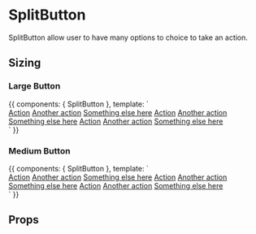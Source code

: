 

<Meta title="Components|SplitButton" component={SplitButton} />

# SplitButton

SplitButton allow user to have many options to choice to take an action.

## Sizing

### Large Button

<Preview>
  <Story name="Large" height="225px">
    {{
      components: { SplitButton },
      template: `
        <div class="row-items lg-offset-left">
          <SplitButton text="Large Button" size="large">
            <a href="#">Action</a>
            <a href="#">Another action</a>
            <a href="#">Something else here</a>
          </SplitButton>
          <SplitButton text="Large Button" size="large" color="primary" >
            <a href="#">Action</a>
            <a href="#">Another action</a>
            <a href="#">Something else here</a>
          </SplitButton>
          <SplitButton text="Large Button" size="large" color="secondary">
            <a href="#">Action</a>
            <a href="#">Another action</a>
            <a href="#">Something else here</a>
          </SplitButton>
        </div>
      `
    }}
  </Story>
</Preview>

### Medium Button

<Preview>
  <Story name="Medium" height="225px">
    {{
      components: { SplitButton },
      template: `
        <div class="row-items lg-offset-left">
          <SplitButton text="Medium Button" size="medium">
            <a href="#">Action</a>
            <a href="#">Another action</a>
            <a href="#">Something else here</a>
          </SplitButton>
          <SplitButton text="Medium Button" size="medium" color="primary">
            <a href="#">Action</a>
            <a href="#">Another action</a>
            <a href="#">Something else here</a>
          </SplitButton>
          <SplitButton text="Medium Button" size="medium" color="secondary">
            <a href="#">Action</a>
            <a href="#">Another action</a>
            <a href="#">Something else here</a>
          </SplitButton>
        </div>
      `
    }}
  </Story>
</Preview>

## Props

<Props of={SplitButton} />
